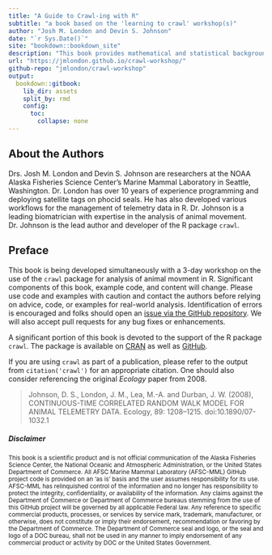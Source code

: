 ```yaml
---
title: "A Guide to Crawl-ing with R"
subtitle: "a book based on the 'learning to crawl' workshop(s)"
author: "Josh M. London and Devin S. Johnson"
date: "`r Sys.Date()`"
site: "bookdown::bookdown_site"
description: "This book provides mathematical and statistical background related to the modeling of animal movement from satellite telemetry data as well as pragmatic approaches and examples for implementing analysis with the R package, crawl."
url: "https://jmlondon.github.io/crawl-workshop/"
github-repo: "jmlondon/crawl-workshop"
output:
  bookdown::gitbook:
    lib_dir: assets
    split_by: rmd
    config:
      toc:
        collapse: none
---
```


## About the Authors {-}

Drs. Josh M. London and Devin S. Johnson are researchers at the NOAA Alaska Fisheries
Science Center's Marine Mammal Laboratory in Seattle, Washington. Dr. London has over
10 years of experience programming and deploying satellite tags on phocid seals. 
He has also developed various workflows for the management of telemetry data in R. 
Dr. Johnson is a leading biomatrician with expertise in the analysis of animal
movement. Dr. Johnson is the lead author and developer of the R package `crawl`.

## Preface {-}

This book is being developed simultaneously with a 3-day workshop on the use of the
`crawl` package for analysis of animal movment in R. Significant components of this
book, example code, and content will change. Please use code and examples with
caution and contact the authors before relying on advice, code, or examples for
real-world analysis. Identification of errors is encouraged and folks should open
an [issue via the GitHub repository](https://github.com/jmlondon/crawl-workshop/issues).
We will also accept pull requests for any bug fixes or enhancements.

A significant portion of this book is devoted to the support of the R package
`crawl`. The package is available on [CRAN](https://cran.r-project.org/package=crawl) as well as [GitHub](https://github.com/NMML/crawl).

If you are using `crawl` as part of a publication, please refer to the output from
`citation('crawl')` for an appropriate citation. One should also consider referencing
the original _Ecology_ paper from 2008.

> Johnson, D. S., London, J. M., Lea, M.-A. and Durban, J. W. (2008), 
> CONTINUOUS-TIME CORRELATED RANDOM WALK MODEL FOR ANIMAL TELEMETRY DATA. 
> Ecology, 89: 1208–1215. doi:10.1890/07-1032.1

##### Disclaimer {-}

<sub>This book is a scientific product and is not official communication of the Alaska Fisheries Science Center, the National Oceanic and Atmospheric Administration, or the United States Department of Commerce. All AFSC Marine Mammal Laboratory (AFSC-MML) GitHub project code is provided on an ‘as is’ basis and the user assumes responsibility for its use. AFSC-MML has relinquished control of the information and no longer has responsibility to protect the integrity, confidentiality, or availability of the information. Any claims against the Department of Commerce or Department of Commerce bureaus stemming from the use of this GitHub project will be governed by all applicable Federal law. Any reference to specific commercial products, processes, or services by service mark, trademark, manufacturer, or otherwise, does not constitute or imply their endorsement, recommendation or favoring by the Department of Commerce. The Department of Commerce seal and logo, or the seal and logo of a DOC bureau, shall not be used in any manner to imply endorsement of any commercial product or activity by DOC or the United States Government.</sub>
